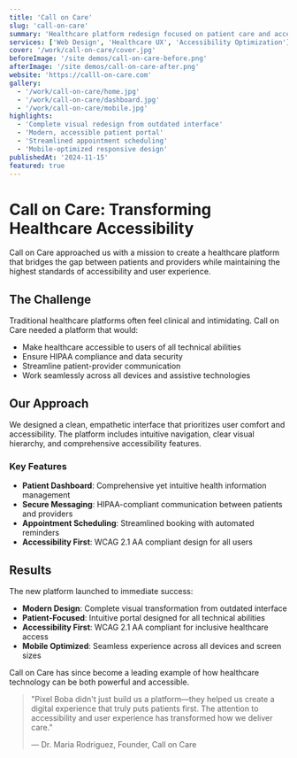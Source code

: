 ```yaml
---
title: 'Call on Care'
slug: 'call-on-care'
summary: 'Healthcare platform redesign focused on patient care and accessibility'
services: ['Web Design', 'Healthcare UX', 'Accessibility Optimization']
cover: '/work/call-on-care/cover.jpg'
beforeImage: '/site demos/call-on-care-before.png'
afterImage: '/site demos/call-on-care-after.png'
website: 'https://calll-on-care.com'
gallery:
  - '/work/call-on-care/home.jpg'
  - '/work/call-on-care/dashboard.jpg'
  - '/work/call-on-care/mobile.jpg'
highlights:
  - 'Complete visual redesign from outdated interface'
  - 'Modern, accessible patient portal'
  - 'Streamlined appointment scheduling'
  - 'Mobile-optimized responsive design'
publishedAt: '2024-11-15'
featured: true
---
```


# Call on Care: Transforming Healthcare Accessibility

Call on Care approached us with a mission to create a healthcare platform that bridges the gap between patients and providers while maintaining the highest standards of accessibility and user experience.

## The Challenge

Traditional healthcare platforms often feel clinical and intimidating. Call on Care needed a platform that would:

- Make healthcare accessible to users of all technical abilities
- Ensure HIPAA compliance and data security
- Streamline patient-provider communication
- Work seamlessly across all devices and assistive technologies

## Our Approach

We designed a clean, empathetic interface that prioritizes user comfort and accessibility. The platform includes intuitive navigation, clear visual hierarchy, and comprehensive accessibility features.

### Key Features

- **Patient Dashboard**: Comprehensive yet intuitive health information management
- **Secure Messaging**: HIPAA-compliant communication between patients and providers
- **Appointment Scheduling**: Streamlined booking with automated reminders
- **Accessibility First**: WCAG 2.1 AA compliant design for all users

## Results

The new platform launched to immediate success:

- **Modern Design**: Complete visual transformation from outdated interface
- **Patient-Focused**: Intuitive portal designed for all technical abilities
- **Accessibility First**: WCAG 2.1 AA compliant for inclusive healthcare access
- **Mobile Optimized**: Seamless experience across all devices and screen sizes

Call on Care has since become a leading example of how healthcare technology can be both powerful and accessible.

> "Pixel Boba didn't just build us a platform—they helped us create a digital experience that truly puts patients first. The attention to accessibility and user experience has transformed how we deliver care."
>
> — Dr. Maria Rodriguez, Founder, Call on Care
